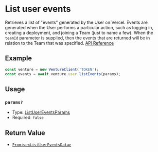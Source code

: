 # List user events

Retrieves a list of "events" generated by the User on Vercel. Events are generated when the User performs a particular action, such as logging in, creating a deployment, and joining a Team (just to name a few). When the `teamId` parameter is supplied, then the events that are returned will be in relation to the Team that was specified.
[API Reference](https://vercel.com/docs/rest-api/endpoints#list-user-events)

## Example

```js
const venture = new VentureClient('TOKEN');
const events = await venture.user.listEvents(params);
```

## Usage

### `params?`

- Type: [ListUserEventsParams](/docs/types/user/ListUserEventParams)
- Required: `false`

## Return Value

- [`Promise<ListUserEventsData>`](/docs/types/user/ListUserEventsData)
